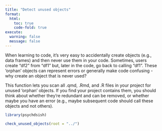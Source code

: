 ```yaml
---
title: "Detect unused objects"
format:
  html:
    toc: true
    code-fold: true
execute:
  warning: false
  message: false
---
```


When learning to code, it's very easy to accidentally create objects (e.g., data frames) and then never use them in your code. Sometimes, users create "df2" from "df1" but, later in the code, go back to calling "df1". These 'orphan' objects can represent errors or generally make code confusing - why create an object that is never used?  

This function lets you scan all .qmd, .Rmd, and .R files in your project for unused 'orphan' objects. If you find your project contains them, you should think about whether they're redundant and can be removed, or whether maybe you have an error (e.g., maybe subsequent code should call these objects and not others).

```r

library(psychdsish)

check_unused_objects(root = "../")

```



